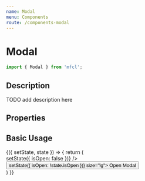 ```yaml
---
name: Modal
menu: Components
route: /components-modal
---
```



# Modal

```javascript
import { Modal } from 'mfcl';
```

## Description
TODO add description here

## Properties

<Props of={Modal} />

## Basic Usage

<Playground>
  <Component initialState={{ isOpen: false }}>
    {({ setState, state }) => {
      return (
        <div>
          <Modal header="Basic Modal" isOpen={state.isOpen} onClose={(isOpen) => setState({ isOpen: false })} />
          <Button btnType="primary" onClick={() => setState({ isOpen: !state.isOpen })} size="lg">
            Open Modal
          </Button>
        </div>
      )
    }}
  </Component>
</Playground>